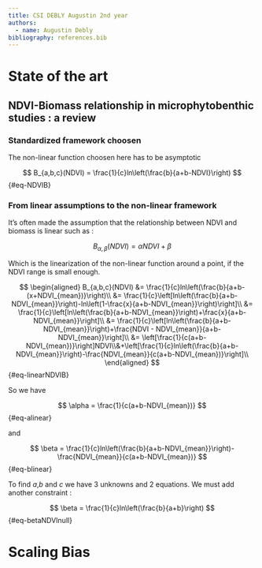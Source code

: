 ```yaml
---
title: CSI DEBLY Augustin 2nd year
authors:
  - name: Augustin Debly
bibliography: references.bib
---
```


# State of the art

## NDVI-Biomass relationship in microphytobenthic studies : a review

### Standardized framework choosen

The non-linear function choosen here has to be asymptotic

$$
B_{a,b,c}(NDVI) = \frac{1}{c}ln\left(\frac{b}{a+b-NDVI}\right)
$$ {#eq-NDVIB}

### From linear assumptions to the non-linear framework

It's often made the assumption that the relationship between NDVI and biomass is linear such as :

$$
B_{\alpha,\beta}(NDVI) = \alpha NDVI + \beta
$$

Which is the linearization of the non-linear function around a point, if the NDVI range is small enough. 

$$
\begin{aligned}
    B_{a,b,c}(NDVI) &= \frac{1}{c}ln\left(\frac{b}{a+b-(x+NDVI_{mean})}\right)\\
    &= \frac{1}{c}\left[ln\left(\frac{b}{a+b-NDVI_{mean}}\right)-ln\left(1-\frac{x}{a+b-NDVI_{mean}}\right)\right]\\
    &= \frac{1}{c}\left[ln\left(\frac{b}{a+b-NDVI_{mean}}\right)+\frac{x}{a+b-NDVI_{mean}}\right]\\
    &= \frac{1}{c}\left[ln\left(\frac{b}{a+b-NDVI_{mean}}\right)+\frac{NDVI - NDVI_{mean}}{a+b-NDVI_{mean}}\right]\\
    &= \left[\frac{1}{c(a+b-NDVI_{mean})}\right]NDVI\\&+\left[\frac{1}{c}ln\left(\frac{b}{a+b-NDVI_{mean}}\right)-\frac{NDVI_{mean}}{c(a+b-NDVI_{mean})}\right]\\
\end{aligned}
$$ {#eq-linearNDVIB}

So we have 

$$
\alpha = \frac{1}{c(a+b-NDVI_{mean})}
$$ {#eq-alinear}

and 

$$
\beta = \frac{1}{c}ln\left(\frac{b}{a+b-NDVI_{mean}}\right)-\frac{NDVI_{mean}}{c(a+b-NDVI_{mean})}
$$ {#eq-blinear}

To find $a$,$b$ and $c$ we have 3 unknowns and 2 equations. We must add another constraint :

$$
\beta = \frac{1}{c}ln\left(\frac{b}{a+b}\right)
$$ {#eq-betaNDVInull}

# Scaling Bias